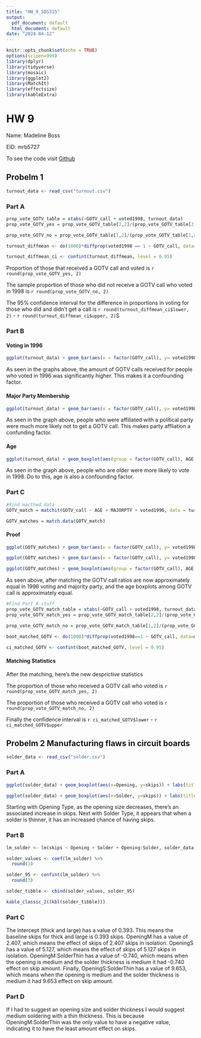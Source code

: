 ---
title: "HW_9_SDS315"
output:
  pdf_document: default
  html_document: default
date: "2024-04-12"
---

```{r setup, include=FALSE}
knitr::opts_chunk$set(echo = TRUE)
options(scipen=999)
library(dplyr)
library(tidyverse)
library(mosaic)
library(ggplot2)
library(MatchIt)
library(effectsize)
library(kableExtra)
```

# HW 9

Name: Madeline Boss

EID: mrb5727

To see the code visit [Github](https://github.com/MadelineRBoss/HW9_SDS315)

## Probelm 1

```{r 1data, include=FALSE}
turnout_data <- read_csv("turnout.csv")
```
### Part A

```{r 1A, echo=FALSE}
prop_vote_GOTV_table = xtabs(~GOTV_call + voted1998, turnout_data)
prop_vote_GOTV_yes = prop_vote_GOTV_table[2,2]/(prop_vote_GOTV_table[2,2] + prop_vote_GOTV_table[2,1])

prop_vote_GOTV_no = prop_vote_GOTV_table[1,2]/(prop_vote_GOTV_table[1,2] + prop_vote_GOTV_table[1,1])

turnout_diffmean <- do(1000)*diffprop(voted1998 == 1 ~ GOTV_call, data=mosaic::resample(turnout_data))

turnout_diffmean_ci <- confint(turnout_diffmean, level = 0.95)
```

Proportion of those that received a GOTV call and voted is `r round(prop_vote_GOTV_yes, 2)`

The sample proportion of those who did not receive a GOTV call who voted in 1998 is `r round(prop_vote_GOTV_no, 2)`

The 95% confidence interval for the difference in proportions in voting for those who did and didn't get a call is `r round(turnout_diffmean_ci$lower, 2)` - `r round(turnout_diffmean_ci$upper, 2)`S

### Part B

#### Voting in 1996
```{r 2a_voted1996, echo=FALSE}
ggplot(turnout_data) + geom_bar(aes(x = factor(GOTV_call), y= voted1998, fill=factor(voted1996)), stat = "identity") + facet_wrap(~voted1996) + labs(x = "Got GOTV Call", y = "Count of People who Voted in 1998", title ="Voting in 1996 effect on getting GOTV call")
```

As seen in the graphs above, the amount of GOTV calls received for people who voted in 1996 was significantly higher. This makes it a confounding factor.



#### Major Party Membership
```{r 2a_majorpty, echo=FALSE}
ggplot(turnout_data) + geom_bar(aes(x = factor(GOTV_call), y= voted1998, fill=factor(MAJORPTY)), stat = "identity") + facet_wrap(~MAJORPTY) + labs(x = "Got GOTV Call", y= "Count of People who Voted in 1998" ,title ="Party membership effect on getting GOTV call")
```

As seen in the graph above, people who were affiliated with a political party were much more likely not to get a GOTV call. This makes party affliation a confunding factor.



#### Age
```{r 2A_AGE, echo= FALSE}
ggplot(turnout_data) + geom_boxplot(aes(group = factor(GOTV_call), AGE, fill = factor(voted1998))) + facet_wrap(~voted1998) + labs(title = "Average Age by if they Voted in 1998 and if they got a GOTV Call", y = "If they got a GOTV Call")
```

As seen in the graph above, people who are older were more likely to vote in 1998. Do to this, age is also a confounding factor.



### Part C
```{r 2C_math, echo = FALSE}
#Find macthed data
GOTV_match = matchit(GOTV_call ~ AGE + MAJORPTY + voted1996, data = turnout_data, ratio = 5)

GOTV_matches = match.data(GOTV_match)
```

#### Proof

```{r 2C_proof, echo=FALSE}
ggplot(GOTV_matches) + geom_bar(aes(x = factor(GOTV_call), y= voted1998, fill=factor(voted1996)), stat = "identity") + facet_wrap(~voted1996) + labs(x = "Got GOTV Call", y = "Count of People who Voted in 1998", title ="Voting in 1996 effect on getting GOTV call")

ggplot(GOTV_matches) + geom_bar(aes(x = factor(GOTV_call), y= voted1998, fill=factor(MAJORPTY)), stat = "identity") + facet_wrap(~MAJORPTY) + labs(x = "Got GOTV Call", y= "Count of People who Voted in 1998" ,title ="Party membership effect on getting GOTV call")

ggplot(GOTV_matches) + geom_boxplot(aes(group = factor(GOTV_call), AGE, fill = factor(voted1998))) + facet_wrap(~voted1998) + labs(title = "Average Age by if they Voted in 1998 and if they got a GOTV Call", y = "If they got a GOTV Call")
```

As seen above, after matching the GOTV call ratios are now approximately equal in 1996 voting and majority party, and the age boxplots among GOTV call is approximately equal.

```{r 2C_PartA, echo = FALSE}
#Find Part A stuff
prop_vote_GOTV_match_table = xtabs(~GOTV_call + voted1998, turnout_data)
prop_vote_GOTV_match_yes = prop_vote_GOTV_match_table[2,2]/(prop_vote_GOTV_match_table[2,2] + prop_vote_GOTV_match_table[2,1])

prop_vote_GOTV_match_no = prop_vote_GOTV_match_table[1,2]/(prop_vote_GOTV_match_table[1,2] + prop_vote_GOTV_match_table[1,1])

boot_matched_GOTV <- do(1000)*diffprop(voted1998==1 ~ GOTV_call, data=mosaic::resample(GOTV_matches))

ci_matched_GOTV <- confint(boot_matched_GOTV, level = 0.95)
```




#### Matching Statistics 

After the matching, here's the new desprictive statistics

The proportion of those who received a GOTV call who voted is `r round(prop_vote_GOTV_match_yes, 2)`

The proportion of those who received a GOTV call who voted is `r round(prop_vote_GOTV_match_no, 2)`

Finally the confidence interval is `r ci_matched_GOTV$lower` - `r ci_matched_GOTV$upper`

## Probelm 2 Manufacturing flaws in circuit boards
```{r 2_setup, include = FALSE}
solder_data <- read_csv("solder.csv")
```

### Part A
```{r 2a, echo=FALSE}
ggplot(solder_data) + geom_boxplot(aes(x=Opening, y=skips)) + labs(title = "Opening v Skips")

ggplot(solder_data) + geom_boxplot(aes(x=Solder, y=skips)) + labs(title = "Solder Type v Skips")
```

Starting with Opening Type, as the opening size decreases, there's an associated increase in skips. Next with Solder Type, it appears that when a solder is thinner, it has an increased chance of having skips.



### Part B
```{r 2b, echo=FALSE}
lm_solder <- lm(skips ~ Opening + Solder + Opening:Solder, solder_data)

solder_values <- coef(lm_solder) %>%
  round(3)

solder_95 <- confint(lm_solder) %>%
  round(3)

solder_tibble <- cbind(solder_values, solder_95)

kable_classic_2((kbl(solder_tibble)))
```

### Part C
The intercept (thick and large) has a value of 0.393. This means the baseline skips for thick and large is 0.393 skips. OpeningM has a value of 2.407, which means the effect of skips of 2.407 skips in isolation. OpeningS has a value of 5.127, which means the effect of skips of 5.127 skips in isolation. OpeningM:SolderThin has a value of -0.740, which means when the opening is medium and the solder thickness is medium it had -0.740 effect on skip amount. Finally, OpeningS:SolderThin has a value of 9.653, which means when the opening is medium and the solder thickness is medium it had 9.653 effect on skip amount.

### Part D
If I had to suggest an opening size and solder thickness I would suggest medium soldering with a thin thickness. This is because OpeningM:SolderThin was the only value to have a negative value, indicating it to have the least amount effect on skips.